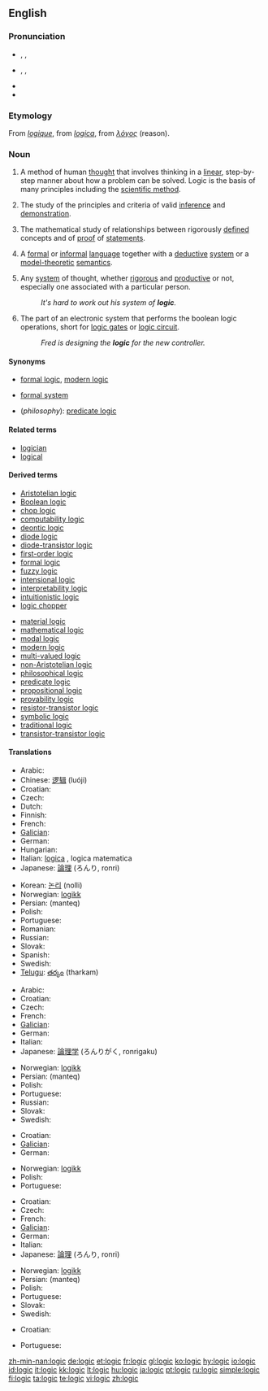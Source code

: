 {{wikipedia|dab=logic (disambiguation)|logic}}
==English==

===Pronunciation===
* {{a|RP}} {{enPR|lŏj'ĭk}}, {{IPA|/ˈlɒdʒɪk/}}, {{SAMPA|/"lQdZIk/}}
* {{a|US}} {{enPR|lŏj'ĭk}}, {{IPA|/ˈlɑːdʒɪk/}}, {{SAMPA|/"lA:dZIk/}}
* {{audio|en-us-logic.ogg|Audio (US)}}
* {{rhymes|ɒdʒɪk}}

===Etymology===
From {{etyl|fro}} ''[[logique#Old French|logique]]'', from {{etyl|la}} ''[[logica#Latin|logica]]'', from {{etyl|grc}} ''[[λόγος]]'' (reason).

===Noun===
{{wikipedia}}
{{en-noun|s|-}}

# {{uncountable}} A method of human [[thought]] that involves thinking in a [[linear]], step-by-step manner about how a problem can be solved. Logic is the basis of many principles including the [[scientific method]].
# {{context|philosophy|logic}} The study of the principles and criteria of valid [[inference]] and [[demonstration]].
# {{uncountable}} {{mathematics}} The mathematical study of relationships between rigorously [[define]]d concepts and of [[proof]] of [[statement]]s.
# {{countable}} {{mathematics}}  A [[formal]] or [[informal]] [[language]] together with a [[deductive]] [[system]] or a [[model theory|model-theoretic]] [[semantics]].
# {{uncountable}} Any [[system]] of thought, whether [[rigorous]] and [[productive]] or not, especially one associated with a particular person.
#: ''It's hard to work out his system of '''logic'''.''
# {{uncountable}} The part of an electronic system that performs the boolean logic operations, short for [[logic gate]]s or [[logic circuit]].
#: ''Fred is designing the '''logic''' for the new controller.''

====Synonyms====
* {{sense|mathematics, study}} [[formal logic]], [[modern logic]]
* {{sense|mathematics, system}} [[formal system]]
* (''philosophy''): [[predicate logic]]

====Related terms====
* [[logician]]
* [[logical]]

====Derived terms====
{{rel-top|Derived terms}}
* [[Aristotelian logic]]
* [[Boolean logic]]
* [[chop logic]]
* [[computability logic]]
* [[deontic logic]]
* [[diode logic]]
* [[diode-transistor logic]]
* [[first-order logic]]
* [[formal logic]]
* [[fuzzy logic]]
* [[intensional logic]]
* [[interpretability logic]]
* [[intuitionistic logic]]
* [[logic chopper]]
{{rel-mid}}
* [[material logic]]
* [[mathematical logic]]
* [[modal logic]]
* [[modern logic]]
* [[multi-valued logic]]
* [[non-Aristotelian logic]]
* [[philosophical logic]]
* [[predicate logic]]
* [[propositional logic]]
* [[provability logic]]
* [[resistor-transistor logic]]
* [[symbolic logic]]
* [[traditional logic]]
* [[transistor-transistor logic]]
{{rel-bottom}}

====Translations====
{{trans-top|method of human thought}}
* Arabic: {{Arab|[[منطق]]}} {{IPAchar|(mánṭaq)}} {{m}}
* Chinese: [[逻辑]] (luóji)
* Croatian: {{t|hr|logika|alt=lògika|f}}
* Czech: {{t-|cs|logika|f}}
* Dutch: {{t+|nl|logica|f}}
* Finnish: {{t+|fi|logiikka}}
* French: {{t+|fr|logique|f}}
* [[Galician]]: {{t+|gl|lóxica|f|xs=Galician}}
* German: {{t+|de|Logik|f}}
* Hungarian: {{t+|hu|logika}}
* Italian: [[logica#Italian|logica]] {{f}}, logica matematica {{f}}
* Japanese: [[論理]] (ろんり, ronri)
{{trans-mid}}
* Korean: [[논리]] (nolli)
* Norwegian: [[logikk]] {{m}}
* Persian: {{fa-Arab|[[منطق]]}} (manteq)
* Polish: {{t-|pl|logika|f}}
* Portuguese: {{t+|pt|lógica|f}}
* Romanian: {{t|ro|logică|f}}
* Russian: {{t|ru|логика|f|tr=lógika|sc=Cyrl}}
* Slovak: {{t-|sk|logika|f}}
* Spanish: {{t+|es|lógica|f}}
* Swedish: {{t+|sv|logik|c}}
* [[Telugu]]: [[తర్కం]] (tharkam)
{{trans-bottom}}

{{trans-top|mathematical study}}
* Arabic: {{Arab|[[منطق]]}} {{IPAchar|(mánṭaq)}} {{m}}
* Croatian: {{t|hr|logika|alt=lògika|f}}
* Czech: {{t-|cs|logika|f}}
* French: {{t+|fr|logique|f}}
* [[Galician]]: {{t+|gl|lóxica|f|xs=Galician}}
* German: {{t+|de|Logik|f}}
* Italian: {{t+|it|logica|f}}
* Japanese: [[論理学]] (ろんりがく, ronrigaku)
{{trans-mid}}
* Norwegian: [[logikk]] {{m}}
* Persian: {{fa-Arab|[[منطق]]}} (manteq)
* Polish: {{t-|pl|logika|f}}
* Portuguese: {{t+|pt|lógica|f}}
* Russian: {{t|ru|логика|f|tr=lógika|sc=Cyrl}}
* Slovak: {{t-|sk|logika|f}}
* Swedish: {{t+|sv|logik|c}}
{{trans-bottom}}

{{trans-top|formal or informal language}}
* Croatian: {{t|hr|logika|alt=lògika|f}}
* [[Galician]]: {{t+|gl|lóxica|f|xs=Galician}}
* German: {{t+|de|Logik|f}}
{{trans-mid}}
* Norwegian: [[logikk]] {{m}}
* Polish: {{t-|pl|logika|f}}
* Portuguese: {{t+|pt|lógica|f}}
{{trans-bottom}}

{{trans-top|any system of thought, irrespective of its rigor or productiveness}}
* Croatian: {{t|hr|logika|alt=lògika|f}}
* Czech: {{t-|cs|logika|f}}
* French: {{t+|fr|logique|f}}
* [[Galician]]: {{t+|gl|lóxica|f|xs=Galician}}
* German: {{t+|de|Logik|f}}
* Italian: {{t+|it|logica|f}}
* Japanese: [[論理]] (ろんり, ronri)
{{trans-mid}}
* Norwegian: [[logikk]] {{m}}
* Persian: {{fa-Arab|[[منطق]]}} (manteq)
* Polish: {{t-|pl|logika|f}}
* Portuguese: {{t+|pt|lógica|f}}
* Slovak: {{t-|sk|logika|f}}
* Swedish: {{t+|sv|logik|c}}
{{trans-bottom}}

{{trans-top|part of an electronic system that performs the boolean logic operations}}
* Croatian: {{t|hr|logika|alt=lògika|f}}
{{trans-mid}}
* Portuguese: {{t+|pt|lógica|f}}
{{trans-bottom}}

[[zh-min-nan:logic]]
[[de:logic]]
[[et:logic]]
[[fr:logic]]
[[gl:logic]]
[[ko:logic]]
[[hy:logic]]
[[io:logic]]
[[id:logic]]
[[it:logic]]
[[kk:logic]]
[[lt:logic]]
[[hu:logic]]
[[ja:logic]]
[[pt:logic]]
[[ru:logic]]
[[simple:logic]]
[[fi:logic]]
[[ta:logic]]
[[te:logic]]
[[vi:logic]]
[[zh:logic]]
